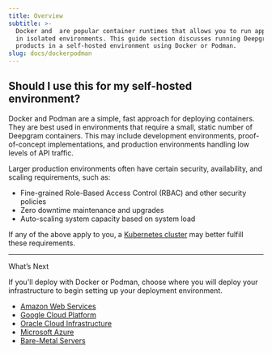 ```yaml
---
title: Overview
subtitle: >-
  Docker and  are popular container runtimes that allows you to run applications
  in isolated environments. This guide section discusses running Deepgram
  products in a self-hosted environment using Docker or Podman.
slug: docs/dockerpodman
---
```



## Should I use this for my self-hosted environment?

Docker and Podman are a simple, fast approach for deploying containers. They are best used in environments that require a small, static number of Deepgram containers. This may include development environments, proof-of-concept implementations, and production environments handling low levels of API traffic.

Larger production environments often have certain security, availability, and scaling requirements, such as:

* Fine-grained Role-Based Access Control (RBAC) and other security policies
* Zero downtime maintenance and upgrades
* Auto-scaling system capacity based on system load

If any of the above apply to you, a [Kubernetes cluster](/docs/kubernetes) may better fulfill these requirements.

***

What’s Next

If you'll deploy with Docker or Podman, choose where you will deploy your infrastructure to begin setting up your deployment environment.

* [Amazon Web Services](/docs/aws)
* [Google Cloud Platform](/docs/gcp)
* [Oracle Cloud Infrastructure](/docs/oci)
* [Microsoft Azure](/docs/azure)
* [Bare-Metal Servers](/docs/bare-metal)
